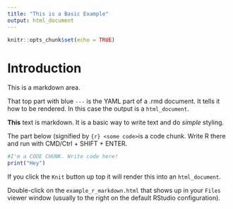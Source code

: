 ```yaml
---
title: "This is a Basic Example"
output: html_document
---
```


```r
knitr::opts_chunk$set(echo = TRUE)
```

# Introduction

This is a markdown area.

That top part with blue `---` is the YAML part of a .rmd document. It tells it how to be rendered. In this case the output is a `html_document`.

**This** text is markdown. It is a basic way to write text and do *simple* styling.

The part below (signified by ```{r} <some code> ```is a code chunk. Write R there and run with CMD/Ctrl + SHIFT + ENTER.

```r
#I'm a CODE CHUNK. Write code here!
print("Hey")
```

If you click the `Knit` button up top it will render this into an `html_document`.

Double-click on the `example_r_markdown.html` that shows up in your `Files` viewer window (usually to the right on the default RStudio configuration).

